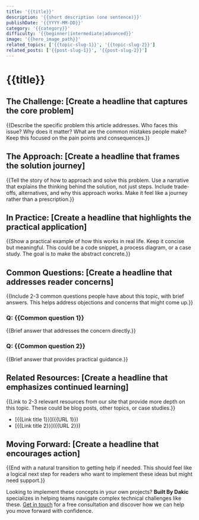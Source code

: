 ```yaml
---
title: '{{title}}'
description: '{{short description (one sentence)}}'
publishDate: '{{YYYY-MM-DD}}'
category: '{{category}}'
difficulty: '{{beginner|intermediate|advanced}}'
image: '{{hero_image_path}}'
related_topics: ['{{topic-slug-1}}', '{{topic-slug-2}}']
related_posts: ['{{post-slug-1}}', '{{post-slug-2}}']
---
```


# {{title}}

## The Challenge: [Create a headline that captures the core problem]

{{Describe the specific problem this article addresses. Who faces this issue? Why does it matter? What are the common mistakes people make? Keep this focused on the pain points and consequences.}}

## The Approach: [Create a headline that frames the solution journey]

{{Tell the story of how to approach and solve this problem. Use a narrative that explains the thinking behind the solution, not just steps. Include trade-offs, alternatives, and why this approach works. Make it feel like a journey rather than a prescription.}}

## In Practice: [Create a headline that highlights the practical application]

{{Show a practical example of how this works in real life. Keep it concise but meaningful. This could be a code snippet, a process diagram, or a case study. The goal is to make the abstract concrete.}}

## Common Questions: [Create a headline that addresses reader concerns]

{{Include 2-3 common questions people have about this topic, with brief answers. This helps address objections and concerns that might come up.}}

### Q: {{Common question 1}}

{{Brief answer that addresses the concern directly.}}

### Q: {{Common question 2}}

{{Brief answer that provides practical guidance.}}

## Related Resources: [Create a headline that emphasizes continued learning]

{{Link to 2-3 relevant resources from our site that provide more depth on this topic. These could be blog posts, other topics, or case studies.}}

- [{{Link title 1}}]({{URL 1}})
- [{{Link title 2}}]({{URL 2}})

## Moving Forward: [Create a headline that encourages action]

{{End with a natural transition to getting help if needed. This should feel like a logical next step for readers who want to implement these ideas but might need support.}}

Looking to implement these concepts in your own projects? **Built By Dakic** specializes in helping teams navigate complex technical challenges like these. [Get in touch](/start) for a free consultation and discover how we can help you move forward with confidence.
